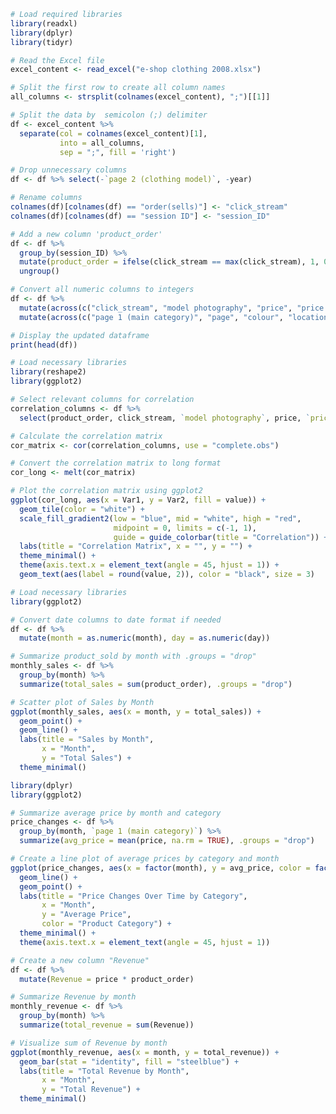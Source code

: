 ```r
# Load required libraries
library(readxl)
library(dplyr)
library(tidyr)

# Read the Excel file
excel_content <- read_excel("e-shop clothing 2008.xlsx")

# Split the first row to create all column names
all_columns <- strsplit(colnames(excel_content), ";")[[1]]

# Split the data by  semicolon (;) delimiter
df <- excel_content %>%
  separate(col = colnames(excel_content)[1],
           into = all_columns,
           sep = ";", fill = 'right')

# Drop unnecessary columns
df <- df %>% select(-`page 2 (clothing model)`, -year)

# Rename columns
colnames(df)[colnames(df) == "order(sells)"] <- "click_stream"
colnames(df)[colnames(df) == "session ID"] <- "session_ID"

# Add a new column 'product_order'
df <- df %>%
  group_by(session_ID) %>%
  mutate(product_order = ifelse(click_stream == max(click_stream), 1, 0)) %>%
  ungroup()

# Convert all numeric columns to integers
df <- df %>%
  mutate(across(c("click_stream", "model photography", "price", "price 2", "month", "day"), as.numeric)) %>%
  mutate(across(c("page 1 (main category)", "page", "colour", "location"), ~as.numeric(as.factor(.))))

# Display the updated dataframe
print(head(df))

```

```r
# Load necessary libraries
library(reshape2)
library(ggplot2)

# Select relevant columns for correlation
correlation_columns <- df %>%
  select(product_order, click_stream, `model photography`, price, `price 2`, `page 1 (main category)`, page, colour, month, day, location)

# Calculate the correlation matrix
cor_matrix <- cor(correlation_columns, use = "complete.obs")

# Convert the correlation matrix to long format
cor_long <- melt(cor_matrix)

# Plot the correlation matrix using ggplot2
ggplot(cor_long, aes(x = Var1, y = Var2, fill = value)) +
  geom_tile(color = "white") +
  scale_fill_gradient2(low = "blue", mid = "white", high = "red", 
                       midpoint = 0, limits = c(-1, 1), 
                       guide = guide_colorbar(title = "Correlation")) +
  labs(title = "Correlation Matrix", x = "", y = "") +
  theme_minimal() +
  theme(axis.text.x = element_text(angle = 45, hjust = 1)) +
  geom_text(aes(label = round(value, 2)), color = "black", size = 3)

```

```r
# Load necessary libraries
library(ggplot2)

# Convert date columns to date format if needed
df <- df %>%
  mutate(month = as.numeric(month), day = as.numeric(day))

# Summarize product_sold by month with .groups = "drop"
monthly_sales <- df %>%
  group_by(month) %>%
  summarize(total_sales = sum(product_order), .groups = "drop")

# Scatter plot of Sales by Month
ggplot(monthly_sales, aes(x = month, y = total_sales)) +
  geom_point() +
  geom_line() +
  labs(title = "Sales by Month",
       x = "Month",
       y = "Total Sales") +
  theme_minimal()
```

```r
library(dplyr)
library(ggplot2)

# Summarize average price by month and category
price_changes <- df %>%
  group_by(month, `page 1 (main category)`) %>%
  summarize(avg_price = mean(price, na.rm = TRUE), .groups = "drop")

# Create a line plot of average prices by category and month
ggplot(price_changes, aes(x = factor(month), y = avg_price, color = factor(`page 1 (main category)`), group = `page 1 (main category)`)) +
  geom_line() +
  geom_point() +
  labs(title = "Price Changes Over Time by Category",
       x = "Month",
       y = "Average Price",
       color = "Product Category") +
  theme_minimal() +
  theme(axis.text.x = element_text(angle = 45, hjust = 1))

```

```r
# Create a new column "Revenue"
df <- df %>%
  mutate(Revenue = price * product_order)

# Summarize Revenue by month
monthly_revenue <- df %>%
  group_by(month) %>%
  summarize(total_revenue = sum(Revenue))

# Visualize sum of Revenue by month
ggplot(monthly_revenue, aes(x = month, y = total_revenue)) +
  geom_bar(stat = "identity", fill = "steelblue") +
  labs(title = "Total Revenue by Month",
       x = "Month",
       y = "Total Revenue") +
  theme_minimal()

```
